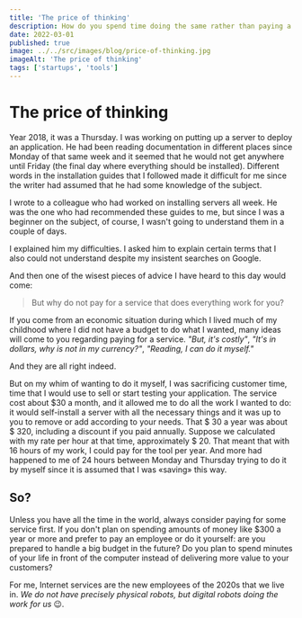 ```yaml
---
title: 'The price of thinking'
description: How do you spend time doing the same rather than paying a subscription
date: 2022-03-01
published: true
image: ../../src/images/blog/price-of-thinking.jpg
imageAlt: 'The price of thinking'
tags: ['startups', 'tools']
---
```


# The price of thinking

Year 2018, it was a Thursday. I was working on putting up a server to deploy an application. He had been reading documentation in different places since Monday of that same week and it seemed that he would not get anywhere until Friday (the final day where everything should be installed). Different words in the installation guides that I followed made it difficult for me since the writer had assumed that he had some knowledge of the subject.

I wrote to a colleague who had worked on installing servers all week. He was the one who had recommended these guides to me, but since I was a beginner on the subject, of course, I wasn't going to understand them in a couple of days.

I explained him my difficulties. I asked him to explain certain terms that I also could not understand despite my insistent searches on Google.

And then one of the wisest pieces of advice I have heard to this day would come:

> But why do not pay for a service that does everything work for you?

If you come from an economic situation during which I lived much of my childhood where I did not have a budget to do what I wanted, many ideas will come to you regarding paying for a service. _"But, it's costly"_, _"It's in dollars, why is not in my currency?"_, _"Reading, I can do it myself."_

And they are all right indeed.

But on my whim of wanting to do it myself, I was sacrificing customer time, time that I would use to sell or start testing your application. The service cost about $30 a month, and it allowed me to do all the work I wanted to do: it would self-install a server with all the necessary things and it was up to you to remove or add according to your needs. That $ 30 a year was about $ 320, including a discount if you paid annually. Suppose we calculated with my rate per hour at that time, approximately $ 20. That meant that with 16 hours of my work, I could pay for the tool per year. And more had happened to me of 24 hours between Monday and Thursday trying to do it by myself since it is assumed that I was «saving» this way.

## So?

Unless you have all the time in the world, always consider paying for some service first. If you don't plan on spending amounts of money like $300 a year or more and prefer to pay an employee or do it yourself: are you prepared to handle a big budget in the future? Do you plan to spend minutes of your life in front of the computer instead of delivering more value to your customers?

For me, Internet services are the new employees of the 2020s that we live in. _We do not have precisely physical robots, but digital robots doing the work for us_
😉.
